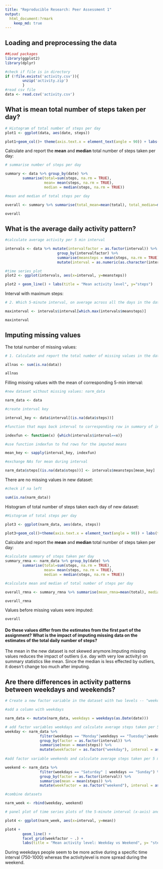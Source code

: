 ```yaml
---
title: "Reproducible Research: Peer Assessment 1"
output: 
  html_document:?rmark
    keep_md: true
---
```



## Loading and preprocessing the data

```r
##Load packages
library(ggplot2)
library(dplyr)

#check if file is in directory
if (!file.exists('activity.csv')){
        unzip('activity.zip')
        }
#read csv file
data <- read.csv('activity.csv')
```

## What is mean total number of steps taken per day?
```r
# Histogram of total number of steps per day
plot1 <- ggplot(data, aes(date, steps))

plot1+geom_col()+ theme(axis.text.x = element_text(angle = 90)) + labs(title = "Number of steps taken each day")


```

Calculate and report the **mean** and **median** total number of steps taken per day:

```r

# summarise number of steps per day

summary <- data %>% group_by(date) %>%
        summarise(total=sum(steps, na.rm = TRUE), 
                  mean= mean(steps, na.rm = TRUE), 
                  median = median(steps, na.rm = TRUE))

#mean and median of total steps per day

overall <- summary %>% summarise(total_mean=mean(total), total_median=median(total))

overall


```

## What is the average daily activity pattern?
```r
#calculate average activity per 5 min interval

intervals <- data %>% mutate(intervalfactor = as.factor(interval)) %>% 
                        group_by(intervalfactor) %>%
                        summarise(meansteps = mean(steps, na.rm = TRUE)) %>%
                        mutate(interval = as.numeric(as.character(intervalfactor)))

#time series plot
plot2 <- ggplot(intervals, aes(x=interval, y=meansteps))

plot2 + geom_line() + labs(title = "Mean activity level", y="steps")


```

Interval with maximum steps: 

```r
# 2. Which 5-minute interval, on average across all the days in the dataset, contains the maximum number of steps?

maxinterval <- intervals$interval[which.max(intervals$meansteps)]

maxinterval
```


## Imputing missing values

The total number of missing values:

```r
# 1. Calculate and report the total number of missing values in the dataset (i.e. the total number of rows with `NA`s)

allnas <- sum(is.na(data))

allnas

```

Filling missing values with the mean of corresponding 5-min interval:

```r

#new dataset without missing values: narm_data

narm_data <- data

#create interval key

interval_key <- data$interval[(is.na(data$steps))]

#function that maps back interval to corresponding row in summary of intervals

indexfun <- function(x) {which(intervals$interval==x)}

#use function indexfun to fnd rows for the imputed means

mean_key <- sapply(interval_key, indexfun)

#exchange NAs for mean during interval

narm_data$steps[(is.na(data$steps))] <- intervals$meansteps[mean_key]

```

There are no missing values in new dataset:
```r

#check if na left

sum(is.na(narm_data))
```

Histogram of total number of steps taken each day of new dataset:

```r
#Histogram of total steps per day

plot3 <- ggplot(narm_data, aes(date, steps))

plot3+geom_col()+theme(axis.text.x = element_text(angle = 90)) + labs(title= "Steps per day (after removing missing values)")

```

Calculate and report the **mean** and **median** total number of steps taken per day:

```r

#calculate summary of steps taken per day
summary_rmna <- narm_data %>% group_by(date) %>%
        summarise(total=sum(steps, na.rm = TRUE), 
                  mean= mean(steps, na.rm = TRUE), 
                  median = median(steps, na.rm = TRUE))

#calculate mean and median of total number of steps per day

overall_rmna <- summary_rmna %>% summarise(mean_rmna=mean(total), median_rmna=median(total))

overall_rmna


```
Values before missing values were imputed:

```r
overall
```

#### Do these values differ from the estimates from the first part of the assignment? What is the impact of imputing missing data on the estimates of the total daily number of steps?

The mean in the new dataset is not skewed anymore.Imputing missing values reduces the impact of outliers (i.e. day with very low activity) on summary statistics like mean. Since the median is less effected by outliers, it doesn't change too much after imputing.

## Are there differences in activity patterns between weekdays and weekends?

```r
# Create a new factor variable in the dataset with two levels -- "weekday" and "weekend" indicating whether a given date is a weekday or weekend day.

#add a column with weekdays

narm_data <- mutate(narm_data, weekdays = weekdays(as.Date(date)))

# add factor variables weekdays and calculate average steps taken per 5 min interval on weekdays
weekday <- narm_data %>% 
                filter(weekdays == "Monday"|weekdays == "Tuesday"|weekdays == "Wednesday"|weekdays == "Thursday"| weekdays == "Friday") %>%
                group_by(factor = as.factor(interval)) %>%
                summarise(mean = mean(steps)) %>%
                mutate(weekfactor = as.factor("weekday"), interval = as.numeric(as.character(factor)))
                        
#add factor variable weekends and calculate average steps taken per 5 min interval on weekends

weekend <- narm_data %>% 
                filter(weekdays == "Saturday" | weekdays == "Sunday") %>%
                group_by(factor = as.factor(interval)) %>%
                summarise(mean = mean(steps)) %>%
                mutate(weekfactor = as.factor("weekend"), interval = as.numeric(as.character(factor)))

#combine datasets

narm_week <- rbind(weekday, weekend)

# panel plot of time series plots of the 5-minute interval (x-axis) and the average number of steps taken

plot4 <- ggplot(narm_week, aes(x=interval, y=mean))

plot4 + 
        geom_line() + 
        facet_grid(weekfactor ~ .) + 
        labs(title = "Mean activity level: Weekday vs Weekend", y= "steps")


```


During weekdays people seem to be more active during a specific time interval (750-1000) whereas the activitylevel is more spread during the weekend.